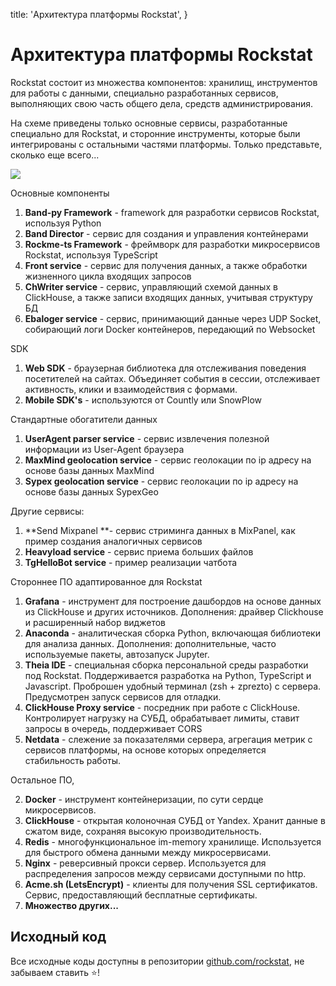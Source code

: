 
  title: 'Архитектура платформы Rockstat',
}


# Архитектура платформы Rockstat

Rockstat состоит из множества компонентов: хранилищ, инструментов для работы с данными, специально разработанных сервисов, выполняющих свою часть общего дела, средств администрирования.

На схеме приведены только основные сервисы, разработанные специально для Rockstat, и сторонние инструменты, которые были интегрированы с остальными частями платформы. Только представьте, сколько еще всего...

<Expand>
  <img src="/static/images/docs/schemas/services-table.svg"/>
</Expand>


Основные компоненты

1. **Band-py Framework** - framework для разработки сервисов Rockstat, используя Python
2. **Band Director** - сервис для создания и управления контейнерами
3. **Rockme-ts Framework** - фреймворк для разработки микросервисов Rockstat, используя TypeScript
4. **Front service** - сервис для получения данных, а также обработки жизненного цикла входящих запросов
5. **ChWriter service** - сервис, управляющий схемой данных в ClickHouse, а также записи входящих данных, учитывая структуру БД
6. **Ebaloger service** - сервис, принимающий данные через UDP Socket, собирающий логи Docker контейнеров, передающий по Websocket

SDK

1. **Web SDK**  - браузерная библиотека для отслеживания поведения посетителей на сайтах. Объединяет события в сессии, отслеживает активность, клики и взаимодействия с формами.
1. **Mobile SDK's**  - используются от Countly или SnowPlow

Стандартные обогатители данных

1. **UserAgent parser service** - сервис извлечения полезной информации из User-Agent браузера
2. **MaxMind geolocation service** - сервис геолокации по ip адресу на основе базы данных MaxMind
3. **Sypex geolocation service** - сервис геолокации по ip адресу на основе базы данных SypexGeo

Другие сервисы:

1. **Send Mixpanel **- сервис стриминга данных в MixPanel, как пример создания аналогичных сервисов
2. **Heavyload service** - сервис приема больших файлов
3. **TgHelloBot service** - пример реализации чатбота

Стороннее ПО адаптированное для Rockstat

1. **Grafana** - инструмент для построение дашбордов на основе данных из ClickHouse и других источников. Дополнения: драйвер Сlickhouse  и расширенный набор виджетов
2. **Anaconda** - аналитическая сборка Python, включающая библиотеки для анализа данных. Дополнения: дополнительные, часто используемые пакеты, автозапуск Jupyter.
3. **Theia IDE** - специальная сборка персональной среды разработки под Rockstat. Поддерживается разработка на Python, TypeScript и Javascript. Проброшен удобный терминал (zsh + zprezto) с сервера. Предусмотрен запуск сервисов для отладки.
4. **ClickHouse Proxy service** - посредник при работе с ClickHouse. Контролирует нагрузку на СУБД, обрабатывает лимиты, ставит запросы в очередь, поддерживает CORS
5. **Netdata** - слежение за показателями сервера, агрегация метрик с сервисов платформы, на основе которых определяется стабильность работы.

Остальное ПО,


2. **Docker** - инструмент контейнеризации, по сути сердце микросервисов.
4. **ClickHouse** - открытая колоночная СУБД от Yandex. Хранит данные в сжатом виде, сохраняя высокую производительность.
5. **Redis** - многофункциональное im-memory хранилище. Используется для быстрого обмена данными между микросервисами.
6. **Nginx** - реверсивный прокси сервер. Используется для распределения запросов между сервисами доступными по http.
7. **Acme.sh (LetsEncrypt)** - клиенты для получения SSL сертификатов. Сервис, предоставляющий бесплатные сертификаты.
8. **Множество других...**

## Исходный код

<Tip>
  Все исходные коды доступны в репозитории <a href="https://github.com/rockstat" target="_blank">github.com/rockstat</a>, не забываем ставить ⭐!
</Tip>

